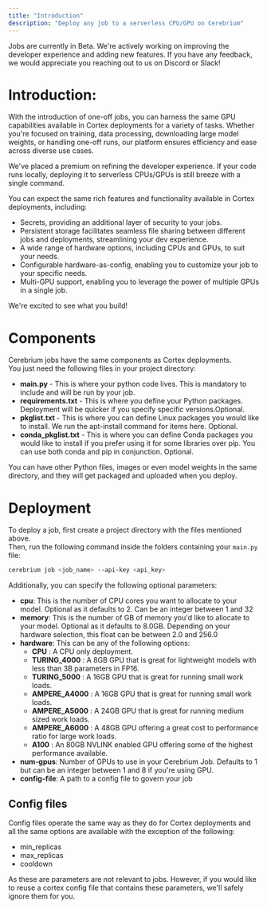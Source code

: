 ```yaml
---
title: "Introduction"
description: "Deploy any job to a serverless CPU/GPU on Cerebrium"
---
```


<Note>
  Jobs are currently in Beta. We're actively working on improving the developer
  experience and adding new features. If you have any feedback, we would
  appreciate you reaching out to us on Discord or Slack!
</Note>

# Introduction:

With the introduction of one-off jobs, you can harness the same GPU capabilities available in Cortex deployments for a variety of tasks. Whether you're focused on training, data processing, downloading large model weights, or handling one-off runs, our platform ensures efficiency and ease across diverse use cases.

We've placed a premium on refining the developer experience. If your code runs locally, deploying it to serverless CPUs/GPUs is still breeze with a single command.

You can expect the same rich features and functionality available in Cortex deployments, including:

- Secrets, providing an additional layer of security to your jobs.
- Persistent storage facilitates seamless file sharing between different jobs and deployments, streamlining your dev experience.
- A wide range of hardware options, including CPUs and GPUs, to suit your needs.
- Configurable hardware-as-config, enabling you to customize your job to your specific needs.
- Multi-GPU support, enabling you to leverage the power of multiple GPUs in a single job.

We're excited to see what you build!

# Components

Cerebrium jobs have the same components as Cortex deployments.  
You just need the following files in your project directory:

- **main.py** - This is where your python code lives. This is mandatory to include and will be run by your job.
- **requirements.txt** - This is where you define your Python packages. Deployment will be quicker if you specify specific versions.Optional.
- **pkglist.txt** - This is where you can define Linux packages you would like to install. We run the apt-install command for items here. Optional.
- **conda_pkglist.txt** - This is where you can define Conda packages you would like to install if you prefer using it for some libraries over pip. You can use both conda and pip in conjunction. Optional.

You can have other Python files, images or even model weights in the same directory, and they will get packaged and uploaded when you deploy.

# Deployment

To deploy a job, first create a project directory with the files mentioned above.  
Then, run the following command inside the folders containing your `main.py` file:

```bash
cerebrium job <job_name> --api-key <api_key>
```

Additionally, you can specify the following optional parameters:

- **cpu**: This is the number of CPU cores you want to allocate to your model. Optional as it defaults to 2. Can be an integer between 1 and 32
- **memory**: This is the number of GB of memory you'd like to allocate to your model. Optional as it defaults to 8.0GB. Depending on your hardware selection, this float can be between 2.0 and 256.0
- **hardware**: This can be any of the following options:
  - **CPU** : A CPU only deployment.
  - **TURING_4000** : A 8GB GPU that is great for lightweight models with less than 3B parameters in FP16.
  - **TURING_5000** : A 16GB GPU that is great for running small work loads.
  - **AMPERE_A4000** : A 16GB GPU that is great for running small work loads.
  - **AMPERE_A5000** : A 24GB GPU that is great for running medium sized work loads.
  - **AMPERE_A6000** : A 48GB GPU offering a great cost to performance ratio for large work loads.
  - **A100** : An 80GB NVLINK enabled GPU offering some of the highest performance available.
- **num-gpus**: Number of GPUs to use in your Cerebrium Job. Defaults to 1 but can be an integer between 1 and 8 if you're using GPU.
- **config-file**: A path to a config file to govern your job

## Config files

Config files operate the same way as they do for Cortex deployments and all the same options are available with the exception of the following:

- min_replicas
- max_replicas
- cooldown

As these are parameters are not relevant to jobs. However, if you would like to reuse a cortex config file that contains these parameters, we'll safely ignore them for you.
